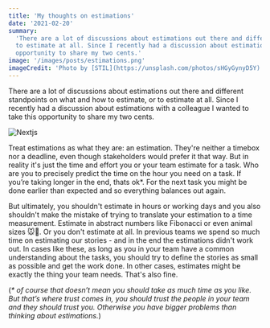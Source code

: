 ```yaml
---
title: 'My thoughts on estimations'
date: '2021-02-20'
summary:
  'There are a lot of discussions about estimations out there and different standpoints on what and how to estimate, or
  to estimate at all. Since I recently had a discussion about estimations with a colleague I wanted to take this
  opportunity to share my two cents.'
image: '/images/posts/estimations.png'
imageCredit: 'Photo by [STIL](https://unsplash.com/photos/sHGyGynyD5Y)'
---
```


There are a lot of discussions about estimations out there and different standpoints on what and how to estimate, or to
estimate at all. Since I recently had a discussion about estimations with a colleague I wanted to take this opportunity
to share my two cents.

<Image src="/images/posts/estimations.png" alt="Nextjs" width={1950} height={825} priority />

Treat estimations as what they are: an estimation. They're neither a timebox nor a deadline, even though stakeholders
would prefer it that way. But in reality it's just the time and effort you or your team estimate for a task. Who are you
to precisely predict the time on the hour you need on a task. If you’re taking longer in the end, thats ok\*. For the
next task you might be done earlier than expected and so everything balances out again.

But ultimately, you shouldn't estimate in hours or working days and you also shouldn't make the mistake of trying to
translate your estimation to a time measurement. Estimate in abstract numbers like Fibonacci or even animal sizes 🐭🐘.
Or you don't estimate at all. In previous teams we spend so much time on estimating our stories - and in the end the
estimations didn't work out. In cases like these, as long as you in your team have a common understanding about the
tasks, you should try to define the stories as small as possible and get the work done. In other cases, estimates might
be exactly the thing your team needs. That's also fine.

(_\* of course that doesn’t mean you should take as much time as you like. But that’s where trust comes in, you should
trust the people in your team and they should trust you. Otherwise you have bigger problems than thinking about
estimations._)
